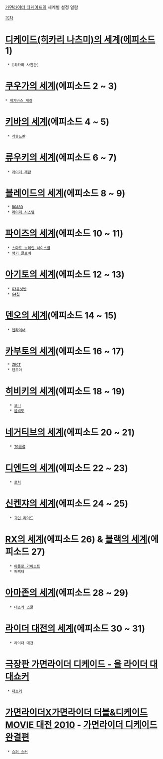 [[가면라이더 디케이드]]의 세계별 설정 일람

[[목차]]

= [[디케이드의 세계|디케이드(히카리 나츠미)의 세계]]([[에피소드]] 1) =
  * [히카리 사진관]
= [[쿠우가의 세계]](에피소드 2 ~ 3) =
 * [[게겔#s-2.4|게기바스 게겔]]
= [[키바의 세계]](에피소드 4 ~ 5) =
  * [[캐슬드란(가면라이더 디케이드)|캐슬드란]]
= [[류우키의 세계]](에피소드 6 ~ 7) =
  * [[라이더 재판]]
= [[블레이드의 세계]](에피소드 8 ~ 9) =
  * [[BOARD(가면라이더 디케이드)|BOARD]]
  * [[라이더 시스템(가면라이더 디케이드)|라이더 시스템]]
= [[파이즈의 세계]](에피소드 10 ~ 11) =
  * [[스마트 브레인 하이스쿨]]
  * [[럭키 클로버(가면라이더 디케이드)|럭키 클로버]]
= [[아기토의 세계]](에피소드 12 ~ 13) =
  * [[G3유닛반(가면라이더 디케이드)|G3유닛반]] 
  * [[G4칩(가면라이더 디케이드)|G4칩]]
= [[덴오의 세계]](에피소드 14 ~ 15) =
  * [[덴라이너(가면라이더 디케이드)|덴라이너]]
= [[카부토의 세계]](에피소드 16 ~ 17) =
  * [[ZECT(가면라이더 디케이드)|ZECT]]
  * 텐도야
= [[히비키의 세계]](에피소드 18 ~ 19) =
   * [[오니(가면라이더 디케이드)|오니]]
   * [[음격도]]
= [[네거티브의 세계]](에피소드 20 ~ 21) =
   * [[TG클럽]]
= [[디엔드의 세계]](에피소드 22 ~ 23) =
   * [[로치]]
= [[신켄쟈의 세계]](에피소드 24 ~ 25) =
   * [[괴인 라이드]]
= [[RX의 세계]](에피소드 26) & [[블랙의 세계]](에피소드 27) =
   * [[아폴로 가이스트(가면라이더 디케이드)|아폴로 가이스트]] 
   * 퍼펙터
= [[아마존의 세계]](에피소드 28 ~ 29) =
   * [[대쇼커 스쿨]]
= [[라이더 대전의 세계]](에피소드 30 ~ 31) =
   * 라이더 대전
= [[극장판 가면라이더 디케이드 - 올 라이더 대 대쇼커]] =
  * [[대쇼커]]
= [[가면라이더X가면라이더 더블&디케이드 MOVIE 대전 2010]] - [[가면라이더 디케이드 완결편]] =
  * [[슈퍼 쇼커]]
